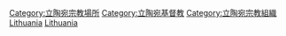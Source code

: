{{Commons category|Churches in Lithuania}}

[[Category:立陶宛宗教場所|Category:立陶宛宗教場所]]
[[Category:立陶宛基督教|Category:立陶宛基督教]]
[[Category:立陶宛宗教組織|Category:立陶宛宗教組織]]
[[Category:歐洲教堂|Lithuania]]
[[Category:各国教堂|Lithuania]]